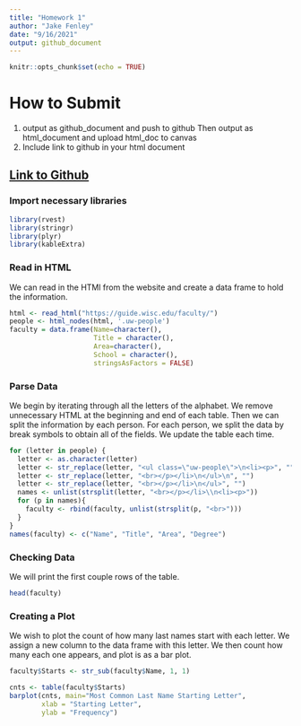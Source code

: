 ```yaml
---
title: "Homework 1"
author: "Jake Fenley"
date: "9/16/2021"
output: github_document
---
```


```r
knitr::opts_chunk$set(echo = TRUE)
```

# How to Submit
1) output as github_document and push to github
Then output as html_document and upload html_doc to canvas
2) Include link to github in your html document

## [Link to Github](https://github.com/jpFenley/stat433-hw1)

### Import necessary libraries
```r
library(rvest)
library(stringr)
library(plyr)
library(kableExtra)

```

### Read in HTML
We can read in the HTMl from the website and create a data frame to hold the information.
```r
html <- read_html("https://guide.wisc.edu/faculty/")
people <- html_nodes(html, '.uw-people')
faculty = data.frame(Name=character(),
                     Title = character(),
                     Area=character(),
                     School = character(),
                     stringsAsFactors = FALSE)

```

### Parse Data
We begin by iterating through all the letters of the alphabet. We remove unnecessary HTML at the beginning and end of each table. Then we can split 
the information by each person. For each person, we split the data by break symbols to obtain all of the fields. We update the table each time.
```r

for (letter in people) {
  letter <- as.character(letter)
  letter <- str_replace(letter, "<ul class=\"uw-people\">\n<li><p>", "")
  letter <- str_replace(letter, "<br></p></li>\n</ul>\n", "")
  letter <- str_replace(letter, "<br></p></li>\n</ul>", "")
  names <- unlist(strsplit(letter, "<br></p></li>\\n<li><p>"))
  for (p in names){
    faculty <- rbind(faculty, unlist(strsplit(p, "<br>")))
  }
}
names(faculty) <- c("Name", "Title", "Area", "Degree")

```

### Checking Data
We will print the first couple rows of the table.

```r
head(faculty)

```

### Creating a Plot
We wish to plot the count of how many last names start with each letter. We assign a new column to the data frame with this letter. We then count how many each one appears, and plot is as a bar plot. 
```r
faculty$Starts <- str_sub(faculty$Name, 1, 1)

```

```r
cnts <- table(faculty$Starts)
barplot(cnts, main="Most Common Last Name Starting Letter",
        xlab = "Starting Letter",
        ylab = "Frequency")

```